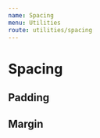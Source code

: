 ```yaml
---
name: Spacing
menu: Utilities
route: utilities/spacing
---
```


# Spacing


## Padding

<ClassNamesTable
  data={convertToDocsTable(getPaddingClassNames(resolveConfig().theme.spacing))}
/>

## Margin

<ClassNamesTable
  data={convertToDocsTable(getMarginClassNames(resolveConfig().theme.spacing))}
/>
